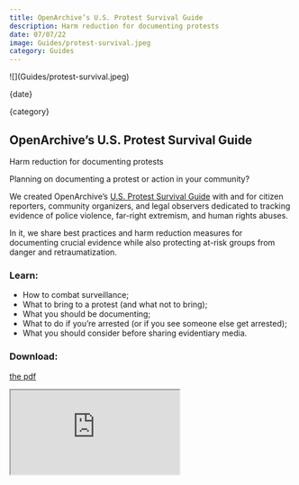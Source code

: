 ```yaml
---
title: OpenArchive’s U.S. Protest Survival Guide
description: Harm reduction for documenting protests
date: 07/07/22
image: Guides/protest-survival.jpeg
category: Guides
---
```



<ArticleHeaderSection>
![](Guides/protest-survival.jpeg)

{date}

{category}

## OpenArchive’s U.S. Protest Survival Guide

Harm reduction for documenting protests

</ArticleHeaderSection>

<ContentSection>

Planning on documenting a protest or action in your community?

We created OpenArchive’s [U.S. Protest Survival Guide](https://drive.google.com/file/d/12p4GYH7HUNTz-89vS8DgZxdv4Ypr05WE/view?usp=sharing) with and for citizen reporters, community organizers, and legal observers dedicated to tracking evidence of police violence, far-right extremism, and human rights abuses.

In it, we share best practices and harm reduction measures for documenting crucial evidence while also protecting at-risk groups from danger and retraumatization.

### Learn:

- How to combat surveillance;
- What to bring to a protest (and what not to bring);
- What you should be documenting;
- What to do if you’re arrested (or if you see someone else get arrested);
- What you should consider before sharing evidentiary media.

### Download:

[the pdf](https://drive.google.com/file/d/12p4GYH7HUNTz-89vS8DgZxdv4Ypr05WE/view?usp=sharing)

<iframe
  src="https://drive.google.com/file/d/12p4GYH7HUNTz-89vS8DgZxdv4Ypr05WE/preview"
  style={{width: "100%", height: "768px"}}
></iframe>
</ContentSection>
